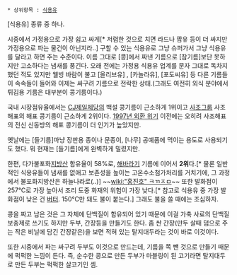  * 상위항목 : [[식용유]]

[식용유] 종류 중 하나.

시중에서 가정용으로 가장 쉽고 싸게[* 저렴한 것으로 치면 라드나 팜유 등이 더 싸지만 가정용으로 파는 물건이 아닌지라..] 구할 수 있는 식용유로 그냥 슈퍼가서 그냥 식용유를 달라고 하면 주는 수준이다. 이름 그대로 [콩]에서 짜낸 기름으로 [참기름]보단 못하지만 고소하다는 냄새를 풍긴다. 오래 전에는 가정용 식용유 업계를 문자 그대로 독차지했던 적도 있지만 웰빙 바람이 불고 [올리브유] , [카놀라유], [포도씨유] 등 다른 기름들이 속속들이 들어와 이제는 싸구려 기름으로 전락한 상태.(그래도 여전히 외식 분야에서 튀김용 기름은 대부분이 콩기름이다.)

국내 시장점유율에서는 [[CJ제일제당]]의 백설 콩기름이 근소하게 1위이고 [[사조그룹]] 사조해표의 해표 콩기름이 근소하게 2위이다. [[1997년 외환 위기]] 이전에는 오히려 사조해표의 전신 신동방의 해표 콩기름이 더 인기가 높았지만.

옛날에는 [들기름]마냥 장판용 종이나 문종이, [나무] 공예품에 먹이는 용도로 사용되기도 했다. 뭐 현재는 [들기름]에게 완벽하게 밀렸지만.

한편, 다가불포화[[지방산]] 함유율이 58%로, [[해바라기]] 기름에 이어서 '''2위'''다.[* 물론 일반적인 식용유들이 냄새를 없애고 보존성을 높이는 고온수소첨가처리를 거치기에, 그 과정에서 불포화지방산은 하늘나라로(..)] ~~[[wiki:"홍진호" ㅋㄲㅈㅁ]]~~ 또한 발화점이 257℃로 가장 높아서 조리 도중 화재의 위험이 가장 낮다.[* 참고로 식용유 중 가장 발화점이 낮은 건 [[버터]]. 150℃만 돼도 불이 붙는다.] 그래도 불을 쓸 때에는 조심하자.

콩을 짜고 남은 것은 그 자체에 단백질이 함유되어 있기 때문에 이걸 가축 사료의 단백질 보충제로 쓰기도 하지만 두부, 간장등을 만들기도 한다. 좀 싼 간장(만두 살때 덤으로 주는 작은 비닐에 담긴 간장같은)을 보면 적혀 있는 탈지대두라는 것이 바로 이것이다.

또한 시중에서 파는 싸구려 두부도 이것으로 만드는데, 기름을 쪽 뺀 것으로 만들기 때문에 퍽퍽한 느낌이 든다. 즉, 순수한 콩으로 만든 두부가 마블링이 된 고기라면 탈지대두로 만든 두부는 퍽퍽한 살코기인 셈.
